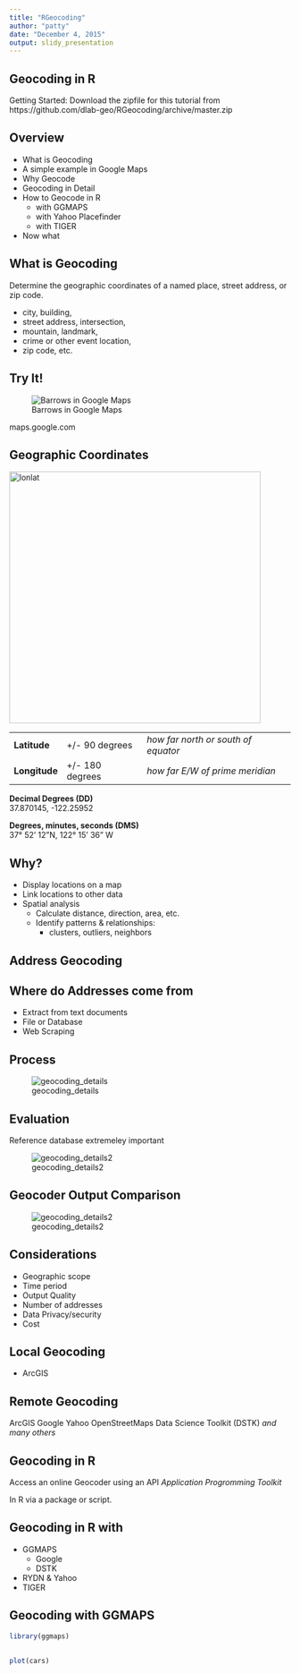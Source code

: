 ```yaml
---
title: "RGeocoding"
author: "patty"
date: "December 4, 2015"
output: slidy_presentation
---
```


## Geocoding in R

Getting Started: Download the zipfile for this tutorial from
https://github.com/dlab-geo/RGeocoding/archive/master.zip



## Overview

- What is Geocoding
- A simple example in Google Maps
- Why Geocode
- Geocoding in Detail
- How to Geocode in R
    - with GGMAPS
    - with Yahoo Placefinder
    - with TIGER
- Now what

## What is Geocoding

Determine the geographic coordinates of a named place, street address, or zip code.

- city, building, 
- street address, intersection, 
- mountain, landmark,
- crime or other event location,
- zip code, etc.

## Try It!

![Barrows in Google Maps](screenshots/gmap_barrows.png)

maps.google.com

## Geographic Coordinates

<img src="https://upload.wikimedia.org/wikipedia/commons/thumb/6/62/Latitude_and_Longitude_of_the_Earth.svg/2000px-Latitude_and_Longitude_of_the_Earth.svg.png" alt="lonlat" style="width:450px;">

||
------------------------|-----------------------------------|-
**Latitude**|+/- 90 degrees|*how far north or south of equator*
**Longitude**|+/- 180 degrees|*how far E/W of prime meridian*

**Decimal Degrees (DD)**  
37.870145, -122.25952

**Degrees, minutes, seconds (DMS)**  
37° 52' 12"N, 122° 15' 36" W


## Why?

- Display locations on a map
- Link locations to other data
- Spatial analysis
    - Calculate distance, direction, area, etc.
    - Identify patterns & relationships:
        - clusters, outliers, neighbors

## Address Geocoding

## Where do Addresses come from

- Extract from text documents
- File or Database
- Web Scraping

## Process

![geocoding_details](screenshots/geocoding_details1.png)

## Evaluation

Reference database extremeley important

![geocoding_details2](screenshots/geocoding_details2.png)

## Geocoder Output Comparison

![geocoding_details2](screenshots/output_compare.png)

## Considerations

- Geographic scope
- Time period
- Output Quality
- Number of addresses
- Data Privacy/security
- Cost

## Local Geocoding
- ArcGIS

## Remote Geocoding
ArcGIS
Google
Yahoo
OpenStreetMaps
Data Science Toolkit (DSTK)
*and many others*

## Geocoding in R

Access an online Geocoder using an API
*Application Progromming Toolkit*

In R via a package or script.

## Geocoding in R with

- GGMAPS
    - Google
    - DSTK
- RYDN & Yahoo
- TIGER

## Geocoding with GGMAPS
```r
library(ggmaps)

```
##




```r
plot(cars)
```

